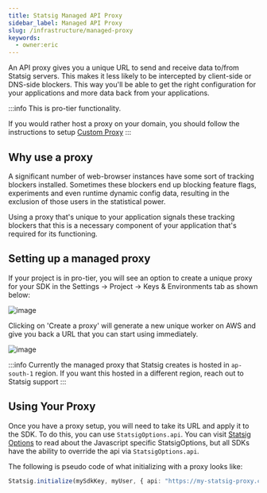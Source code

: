 ```yaml
---
title: Statsig Managed API Proxy
sidebar_label: Managed API Proxy
slug: /infrastructure/managed-proxy
keywords:
  - owner:eric
---
```


An API proxy gives you a unique URL to send and receive data to/from Statsig servers.  This makes it less likely to be intercepted by client-side or DNS-side blockers.  This way you'll be able to get the right configuration for your applications and more data back from your applications.

:::info
This is pro-tier functionality.

If you would rather host a proxy on your domain, you should follow the instructions to setup [Custom Proxy](/custom_proxy)
:::

## Why use a proxy
A significant number of web-browser instances have some sort of tracking blockers installed. Sometimes these blockers end up blocking feature flags, experiments and even runtime dynamic config data, resulting in the exclusion of those users in the statistical power.

Using a proxy that's unique to your application signals these tracking blockers that this is a necessary component of your application that's required for its functioning.

## Setting up a managed proxy

If your project is in pro-tier, you will see an option to create a unique proxy for your SDK in the Settings -> Project -> Keys & Environments tab as shown below:

![image](https://github.com/statsig-io/.github/assets/74588208/5eec435d-8221-4f8c-a8e8-70b4f67e771c)

Clicking on 'Create a proxy' will generate a new unique worker on AWS and give you back a URL that you can start using immediately.

![image](https://github.com/statsig-io/.github/assets/74588208/0de0509c-1411-4ee4-9a0c-e533ef3fce01)

:::info
Currently the managed proxy that Statsig creates is hosted in `ap-south-1` region.  If you want this hosted in a different region, reach out to Statsig support
:::

## Using Your Proxy

Once you have a proxy setup, you will need to take its URL and apply it to the SDK. To do this, you can use `StatsigOptions.api`. You can visit [Statsig Options](/client/javascript-sdk#statsig-options) to read about the Javascript specific StatsigOptions, but all SDKs have the ability to override the api via `StatsigOptions.api`.

The following is pseudo code of what initializing with a proxy looks like:

```typescript
Statsig.initialize(mySdkKey, myUser, { api: "https://my-statsig-proxy.com/v1" });
```
